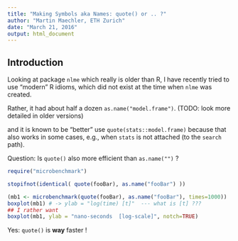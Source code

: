 ```yaml
---
title: "Making Symbols aka Names: quote() or .. ?"
author: "Martin Maechler, ETH Zurich"
date: "March 21, 2016"
output: html_document
---
```


## Introduction

Looking at package `nlme` which really is older than R,
I have recently tried to use "modern" R idioms, which did not exist at the
time when `nlme` was created.

Rather, it had about half a dozen `as.name("model.frame")`.
(TODO: look more detailed in older versions)

and it is known to be "better" use  `quote(stats::model.frame)`  because
that also works in some cases, e.g., when `stats` is not attached (to the
`search` path).

Question: Is `quote()` also more efficient than `as.name("")` ?

```r
require("microbenchmark")

stopifnot(identical( quote(fooBar), as.name("fooBar") ))

(mb1 <- microbenchmark(quote(fooBar), as.name("fooBar"), times=1000))
boxplot(mb1) # -> ylab = "log(time) [t]"  --- what is [t] ???
## I rather want
boxplot(mb1, ylab = "nano-seconds  [log-scale]", notch=TRUE)
```

Yes:  `quote()` is **way** faster !

